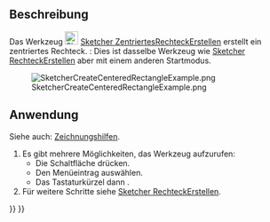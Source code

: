 <languages/>

{{Docnav/de
|[[Sketcher_CreateRectangle/de|RechteckErstellen]]
|[[Sketcher_CreateOblong/de|AbgerundetesRechteckErstellen]]
|[[Sketcher_Workbench/de|Sketcher]]
|IconL=Sketcher_CreateRectangle.svg
|IconR=Sketcher_CreateOblong.svg
|IconC=Workbench_Sketcher.svg
}}

{{GuiCommand/de
|Name=Sketcher CreateRectangle Center
|Name/de=Sketcher ZentriertesRechteckErstellen
|MenuLocation=Skizze → Geometrien → Zentriertes Rechteck
|Workbenches=[[Sketcher_Workbench/de|Sketcher]]
|Shortcut={{KEY|G}} {{KEY|V}}
|Version=0.20
|SeeAlso=[[Sketcher_CreateRectangle/de|Sketcher RechteckErstellen]]
}}

<span id="Description"></span>
==Beschreibung==

Das Werkzeug [[Image:Sketcher_CreateRectangle_Center.svg|24px]] [[Sketcher_CreateRectangle_Center/de|Sketcher ZentriertesRechteckErstellen]] erstellt ein zentriertes Rechteck. {{Version/de|1.0}}: Dies ist dasselbe Werkzeug wie [[Sketcher_CreateRectangle/de|Sketcher RechteckErstellen]] aber mit einem anderen Startmodus.

[[Image:SketcherCreateCenteredRectangleExample.png‎]]

<span id="Usage"></span>
==Anwendung==

Siehe auch: [[Sketcher_Workbench/de#Zeichnungshilfen|Zeichnungshilfen]].

# Es gibt mehrere Möglichkeiten, das Werkzeug aufzurufen:
#* Die Schaltfläche {{Button|[[Image:Sketcher_CreateRectangle_Center.svg|16px]] [[Sketcher_CreateRectangle_Center/de|Zentriertes Rechteck]]}} drücken.
#* Den Menüeintrag {{MenuCommand|Skizze → Geometrien → [[Image:Sketcher_CreateRectangle_Center.svg|16px]] Zentriertes Rechteck}} auswählen.
#* Das Tastaturkürzel {{KEY|G}} dann {{KEY|V}}.
# Für weitere Schritte siehe [[Sketcher_CreateRectangle/de#Anwendung|Sketcher RechteckErstellen]].


{{Docnav/de
|[[Sketcher_CreateRectangle/de|RechteckErstellen]]
|[[Sketcher_CreateOblong/de|AbgerundetesRechteckErstellen]]
|[[Sketcher_Workbench/de|Sketcher]]
|IconL=Sketcher_CreateRectangle.svg
|IconR=Sketcher_CreateOblong.svg
|IconC=Workbench_Sketcher.svg
}}

{{Sketcher_Tools_navi{{#translation:}}}}
{{Userdocnavi{{#translation:}}}}